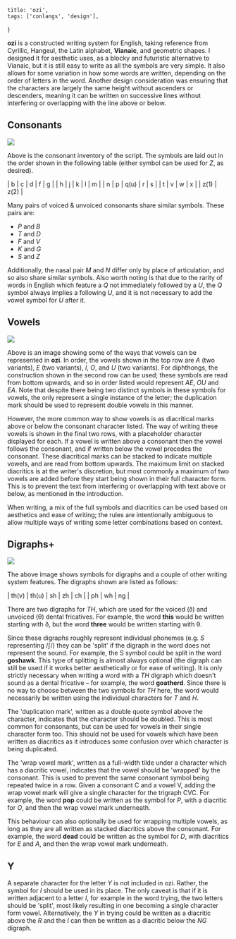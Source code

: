     title: 'ozi',
    tags: ['conlangs', 'design'],
}

**ozi** is a constructed writing system for English, taking reference from Cyrillic, Hangeul, the Latin alphabet, **Vianaic**, and geometric shapes. I designed it for aesthetic uses, as a blocky and futuristic alternative to Vianaic, but it is still easy to write as all the symbols are very simple. It also allows for some variation in how some words are written, depending on the order of letters in the word. Another design consideration was ensuring that the characters are largely the same height without ascenders or descenders, meaning it can be written on successive lines without interfering or overlapping with the line above or below.

## Consonants

<Image src="https://cesque.com/storage/22/11/20/041270095563.png" />

Above is the consonant inventory of the script. The symbols are laid out in the order shown in the following table (either symbol can be used for *Z*, as desired).

| b	| c	| d	| f	| g |
| h	| j	| k	| l	| m |
| n	| p	| q(u) | r | s |
| t	| v	| w	| x	|
| z(1) | z(2) |	

Many pairs of voiced & unvoiced consonants share similar symbols. These pairs are:

- *P* and *B*
- *T* and *D*
- *F* and *V*
- *K* and *G*
- *S* and *Z*

Additionally, the nasal pair *M* and *N* differ only by place of articulation, and so also share similar symbols. Also worth noting is that due to the rarity of words in English which feature a *Q* not immediately followed by a *U*, the *Q* symbol always implies a following *U*, and it is not necessary to add the vowel symbol for *U* after it.

## Vowels

<Image src="https://cesque.com/storage/22/11/20/449178464206.png" />

Above is an image showing some of the ways that vowels can be represented in **ozi**. In order, the vowels shown in the top row are *A* (two variants), *E* (two variants), *I*, *O*, and *U* (two variants). For diphthongs, the construction shown in the second row can be used; these symbols are read from bottom upwards, and so in order listed would represent *AE*, *OU* and *EA*. Note that despite there being two distinct symbols in these symbols for vowels, the only represent a single instance of the letter; the duplication mark should be used to represent double vowels in this manner.

However, the more common way to show vowels is as diacritical marks above or below the consonant character listed. The way of writing these vowels is shown in the final two rows, with a placeholder character displayed for each. If a vowel is written above a consonant then the vowel follows the consonant, and if written below the vowel precedes the consonant. These diacritical marks can be stacked to indicate multiple vowels, and are read from bottom upwards. The maximum limit on stacked diacritics is at the writer's discretion, but most commonly a maximum of two vowels are added before they start being shown in their full character form. This is to prevent the text from interfering or overlapping with text above or below, as mentioned in the introduction.

When writing, a mix of the full symbols and diacritics can be used based on aesthetics and ease of writing; the rules are intentionally ambiguous to allow multiple ways of writing some letter combinations based on context.

## Digraphs+

<Image src="https://cesque.com/storage/22/11/20/433793956294.png" />

The above image shows symbols for digraphs and a couple of other writing system features. The digraphs shown are listed as follows:

| th(v) | th(u) | sh | zh | ch |
| ph | wh | ng |	

There are two digraphs for *TH*, which are used for the voiced (ð) and unvoiced (θ) dental fricatives. For example, the word **this** would be written starting with ð, but the word **three** would be written starting with θ.

Since these digraphs roughly represent individual phonemes (e.g. *S* representing /ʃ/) they can be 'split' if the digraph in the word does not represent the sound. For example, the S symbol could be split in the word **goshawk**. This type of splitting is almost always optional (the digraph can still be used if it works better aesthetically or for ease of writing). It is only strictly necessary when writing a word with a *TH* digraph which doesn't sound as a dental fricative – for example, the word **goatherd**. Since there is no way to choose between the two symbols for *TH* here, the word would necessarily be written using the individual characters for *T* and *H*.

The 'duplication mark', written as a double quote symbol above the character, indicates that the character should be doubled. This is most common for consonants, but can be used for vowels in their single character form too. This should not be used for vowels which have been written as diacritics as it introduces some confusion over which character is being duplicated.

The 'wrap vowel mark', written as a full-width tilde under a character which has a diacritic vowel, indicates that the vowel should be 'wrapped' by the consonant. This is used to prevent the same consonant symbol being repeated twice in a row. Given a consonant C and a vowel V, adding the wrap vowel mark will give a single character for the trigraph CVC. For example, the word **pop** could be written as the symbol for *P*, with a diacritic for *O*, and then the wrap vowel mark underneath.

This behaviour can also optionally be used for wrapping multiple vowels, as long as they are all written as stacked diacritics above the consonant. For example, the word **dead** could be written as the symbol for *D*, with diacritics for *E* and *A*, and then the wrap vowel mark underneath.

## Y

A separate character for the letter *Y* is not included in ozi. Rather, the symbol for *I* should be used in its place. The only caveat is that if it is written adjacent to a letter *I*, for example in the word trying, the two letters should be 'split', most likely resulting in one becoming a single character form vowel. Alternatively, the *Y* in trying could be written as a diacritic above the *R* and the *I* can then be written as a diacritic below the *NG* digraph.